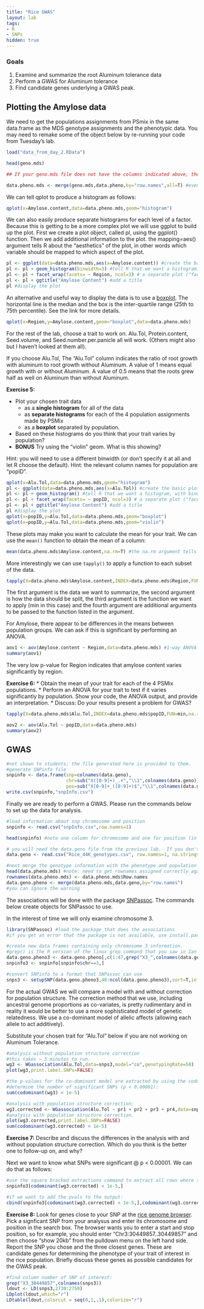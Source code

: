 ```yaml
---
title: "Rice GWAS"
layout: lab
tags:
- R
- SNPs
hidden: true
---
```


### Goals

1. Examine and summarize the root Aluminum tolerance data
2. Perform a GWAS for Aluminum tolerance
3. Find candidate genes underlying a GWAS peak.


## Plotting the Amylose data

We need to get the populations assignments from PSmix in the same data.frame as the MDS genotype assignments and the phenotypic data.  You may need to remake some of the object below by re-running your code from Tuesday's lab.
```r
load("data_from_day_2.RData")
```


```r
head(geno.mds)

## If your geno.mds file does not have the columns indicated above, then go back to Tuesday's lab, and re-make it.

data.pheno.mds <- merge(geno.mds,data.pheno,by="row.names",all=T) #even if you already have this, rerun it so that the AmID and pr1-4 columns are brought in
```



We can tell qplot to produce a histogram as follows:
```r
qplot(x=Amylose.content,data=data.pheno.mds,geom="histogram")
```
We can also easily produce separate histograms for each level of a factor.
Because this is getting to be a more complex plot we will use ggplot to build up the plot.  First we create a plot object, called pl, using the ggplot() function.  Then we add additional information to the plot.  the mapping=aes() argument tells R about the "aesthetics" of the plot, in other words which variable should be mapped to which aspect of the plot.
```r
pl <- ggplot(data=data.pheno.mds,aes(x=Amylose.content)) #create the basic plot object
pl <- pl + geom_histogram(binwidth=3) #tell R that we want a histogram, with binwidth of 3
pl <- pl + facet_wrap(facets= ~ Region, ncol=3) # a separate plot ("facet") for each region, arranged in 3 columns
pl <- pl + ggtitle("Amylose Content") #add a title
pl #display the plot
```
An alternative and useful way to display the data is to use a [boxplot](http://en.wikipedia.org/wiki/Box_plot). The horizontal line is the median and the box is the inter-quartile range (25th to 75th percentile).  See the link for more details.
```r
qplot(x=Region,y=Amylose.content,geom="boxplot",data=data.pheno.mds)
```

For the rest of the lab, choose a trait to work on.  Alu.Tol, Protein.content, Seed.volume, and Seed.number.per.panicle all will work.  (Others might also but I haven't looked at them all).

If you choose Alu.Tol, The "Alu.Tol" column indicates the ratio of root growth  with aluminum to root growth without Aluminum.  A value of 1 means equal growth with or without Aluminum.  A value of 0.5 means that the roots grew half as well on Aluminum than without Aluminum.


**Exercise 5:** 

* Plot your chosen trait data
  * as a **single histogram** for all of the data
  * as **separate histograms** for each of the 4 population assignments made by PSMix
  * as a **boxplot** separated by population. 
* Based on these histograms do you think that your trait varies by population? 
* **BONUS** Try using the "violin" geom.  What is this showing?
  
Hint: you will need to use a different binwidth (or don't specify it at all and let R choose the default).  Hint: the relevant column names for population are "popID".  
```r
qplot(x=Alu.Tol,data=data.pheno.mds,geom="histogram")
pl <- ggplot(data=data.pheno.mds,aes(x=Alu.Tol)) #create the basic plot object
pl <- pl + geom_histogram() #tell R that we want a histogram, with binwidth of 3
pl <- pl + facet_wrap(facets= ~ popID, ncol=3) # a separate plot ("facet") for each region, arranged in 3 columns
pl <- pl + ggtitle("Amylose Content") #add a title
pl #display the plot
qplot(x=popID,y=Alu.Tol,data=data.pheno.mds,geom="boxplot")
qplot(x=popID,y=Alu.Tol,data=data.pheno.mds,geom="violin")
```
These plots may make you want to calculate the mean for your trait. We can use the `mean()` function to obtain the mean of a column:
```r
mean(data.pheno.mds$Amylose.content,na.rm=T) #the na.rm argument tells R to ignore missing data coded by "NA"
```
More interestingly we can use `tapply()` to apply a function to each subset of the data.  
```r
tapply(X=data.pheno.mds$Amylose.content,INDEX=data.pheno.mds$Region,FUN=min,na.rm=T)
```
The first argument is the data we want to summarize, the second argument is how the data should be split, the third argument is the function we want to apply (min in this case) and the fourth argument are additional arguments to be passed to the function listed in the argument.

For Amylose, there appear to be differences in the means between population groups.  We can ask if this is significant by performing an ANOVA.
```r
aov1 <- aov(Amylose.content ~ Region,data=data.pheno.mds) #1-way ANOVA for Amylose.content by Region
summary(aov1)
```
The very low p-value for Region indicates that amylose content varies significantly by region.

**Exercise 6:** 
* Obtain the mean of your trait for each of the 4 PSMix populations.
* Perform an ANOVA for your trait to test if it varies significantly by population.  Show your code, the ANOVA output, and provide an interpretation.
* Discuss: Do your results present a problem for GWAS?
```r
tapply(X=data.pheno.mds$Alu.Tol,INDEX=data.pheno.mds$popID,FUN=min,na.rm=T)
```

```r
aov2 <- aov(Alu.Tol ~ popID,data=data.pheno.mds)
summary(aov2)
```

## GWAS
```r
#not shown to students; the file generated here is provided to them.
#generate SNPinfo file
snpinfo <- data.frame(snp=colnames(data.geno),
                      chr=sub("X([0-9]+)_.+","\\1",colnames(data.geno)),
                      pos=sub("X[0-9]+_([0-9]+)$","\\1",colnames(data.geno)))
write.csv(snpinfo,"snpInfo.csv")
```

Finally we are ready to perform a GWAS.  Please run the commands below to set up the data for analysis.
```r
#load information about snp chromosome and position
snpinfo <- read.csv("snpInfo.csv",row.names=1)

head(snpinfo) #note one column for chromosome and one for position (in base pairs)

# you will need the data.geno file from the previous lab.  If you don't have it in your workspace, reload it
data.geno <- read.csv("Rice_44K_genotypes.csv", row.names=1, na.strings=c("NA","00")) 

#next merge the genotype information with the phenotype and population info:
head(data.pheno.mds) #note: need to get rownames assigned correctly again (they were lost after the merge)
rownames(data.pheno.mds) <- data.pheno.mds$Row.names
data.geno.pheno <- merge(data.pheno.mds,data.geno,by="row.names")
#you can ignore the warning 
```

The associations will be done with the package [SNPassoc](http://bioinformatics.oxfordjournals.org/content/23/5/654.2.long).  The  commands below create objects for SNPassoc to use.  

In the interest of time we will only examine chromosome 3.

```r

library(SNPassoc) #load the package that does the associations
#if you get an error that the package is not available, use install.packages("SNPassoc") to install it.

#create new data frames containing only chromosome 3 information.
#grep() is the R version of the linux grep command that you saw in Ian's section.  So the command below extracts columns 1:47 and all chromosome 3 genotype columns
data.geno.pheno3 <- data.geno.pheno[,c(1:47,grep("X3_",colnames(data.geno.pheno)))]
snpinfo3 <- snpinfo[snpinfo$chr==3,]

#convert SNPinfo to a format that SNPassoc can use
snps3 <- setupSNP(data.geno.pheno3,48:ncol(data.geno.pheno3),sort=T,info=snpinfo3,sep="")
```
For the actual GWAS we will compare a model with and without correction for population structure.  The correction method that we use, including ancestral genome proportions as co-variates, is pretty rudimentary and in reality it would be better to use a more sophisticated model of genetic relatedness.  We use a co-dominant model of allelic affects (allowing each allele to act additively).

Substitute your chosen trait for "Alu.Tol" below if you are not working on Aluminum Tolerance.

```r
#analysis without population structure correction
#this takes ~ 5 minutes to run.
wg3 <- WGassociation(Alu.Tol,data=snps3,model="co",genotypingRate=50)
plot(wg3,print.label.SNPs=FALSE)

#the p-values for the co-dominant model are extracted by using the codominant() function 
#determine the number of significant SNPs (p < 0.00001):
sum(codominant(wg3) < 1e-5)

#analysis with population structure correction:
wg3.corrected <- WGassociation(Alu.Tol ~ pr1 + pr2 + pr3 + pr4,data=snps3,model="co",genotypingRate=50)
#analysis with population structure correction.
plot(wg3.corrected,print.label.SNPs=FALSE)
sum(codominant(wg3.corrected) < 1e-5)
```
**Exercise 7:** Describe and discuss the differences in the analysis with and without population structure correction.  Which do you think is the better one to follow-up on, and why?

Next we want to know what SNPs were significant @ p < 0.00001.  We can do that as follows:
```r
#use the square bracked extractions command to extract all rows where the SNP p-value is less than 1e-5
snpinfo3[codominant(wg3.corrected) < 1e-5,]

#if we want to add the pvals to the output:
cbind(snpinfo3[codominant(wg3.corrected) < 1e-5,],codominant(wg3.corrected)[codominant(wg3.corrected) < 1e-5])
```

**Exercise 8:** Look for genes close to your SNP at the [rice genome browser](http://rice.plantbiology.msu.edu/cgi-bin/gbrowse/rice/).  Pick a signficant SNP from your analysus and enter its chromosome and position in the search box.  The browser wants you to enter a start and stop position, so for example, you should enter "Chr3:30449857..30449857" and then choose "show 20kb" from the pulldown menu on the left hand side.  Report the SNP you chose and the three closest genes.  These are candidate genes for determining the phenotype of your trait of interest in the rice population.  Briefly discuss these genes as possible candidates for the GWAS peak.


```r
#find column number of SNP of interest: 
grep("X3_30449857",colnames(snps3))
ldout <- LD(snps3,2730:2750)
LDplot(ldout,which="r")
LDtable(ldout,colorcut = seq(0,1,.1),colorize="r")

```

